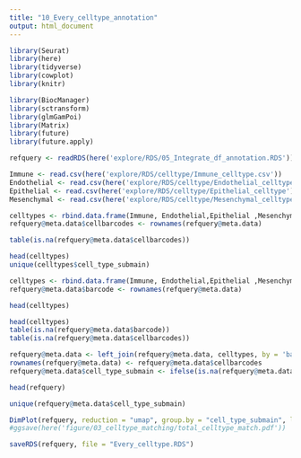 ```yaml
---
title: "10_Every_celltype_annotation"
output: html_document
---
```


```r
library(Seurat)
library(here)
library(tidyverse)
library(cowplot)
library(knitr)

library(BiocManager)
library(sctransform)
library(glmGamPoi)
library(Matrix)
library(future)
library(future.apply)
```


```r
refquery <- readRDS(here('explore/RDS/05_Integrate_df_annotation.RDS'))

Immune <- read.csv(here('explore/RDS/celltype/Immune_celltype.csv'))
Endothelial <- read.csv(here('explore/RDS/celltype/Endothelial_celltype.csv'))
Epithelial <- read.csv(here('explore/RDS/celltype/Epithelial_celltype'))
Mesenchymal <- read.csv(here('explore/RDS/celltype/Mesenchymal_celltype.csv'))
```

```r
celltypes <- rbind.data.frame(Immune, Endothelial,Epithelial ,Mesenchymal)
refquery@meta.data$cellbarcodes <- rownames(refquery@meta.data)
```

```r
table(is.na(refquery@meta.data$cellbarcodes))
```

```r
head(celltypes)
unique(celltypes$cell_type_submain)
```


```r
celltypes <- rbind.data.frame(Immune, Endothelial,Epithelial ,Mesenchymal, row = T)
refquery@meta.data$barcode <- rownames(refquery@meta.data)
```

```r
head(celltypes)
```



```r
head(celltypes)
table(is.na(refquery@meta.data$barcode))
table(is.na(refquery@meta.data$cellbarcodes))

```

```r
refquery@meta.data <- left_join(refquery@meta.data, celltypes, by = 'barcode')
rownames(refquery@meta.data) <- refquery@meta.data$cellbarcodes
refquery@meta.data$cell_type_submain <- ifelse(is.na(refquery@meta.data$cell_type_submain) == T, refquery@meta.data$cell_type_main, refquery@meta.data$cell_type_submain)

```


```r
head(refquery)
```

```r
unique(refquery@meta.data$cell_type_submain)
```


```r
DimPlot(refquery, reduction = "umap", group.by = "cell_type_submain", label = TRUE, label.size = 2, repel = TRUE) + NoLegend()
#ggsave(here('figure/03_celltype_matching/total_celltype_match.pdf'))
```

```r
saveRDS(refquery, file = "Every_celltype.RDS")

```

